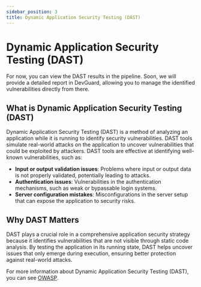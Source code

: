 ```yaml
---
sidebar_position: 3
title: Dynamic Application Security Testing (DAST)
---
```



# Dynamic Application Security Testing (DAST)

<Callout type="warning" emoji="ℹ️">
   For now, you can view the DAST results in the pipeline. Soon, we will provide a detailed report in DevGuard, allowing you to manage the identified vulnerabilities directly from there.
</Callout>


## What is Dynamic Application Security Testing (DAST)

Dynamic Application Security Testing (DAST) is a method of analyzing an application while it is running to identify security vulnerabilities. DAST tools simulate real-world attacks on the application to uncover vulnerabilities that could be exploited by attackers. DAST tools are effective at identifying well-known vulnerabilities, such as:

- **Input or output validation issues**: Problems where input or output data is not properly validated, potentially leading to attacks.
- **Authentication issues**: Vulnerabilities in the authentication mechanisms, such as weak or bypassable login systems.
- **Server configuration mistakes**: Misconfigurations in the server setup that can expose the application to security risks.

## Why DAST Matters

DAST plays a crucial role in a comprehensive application security strategy because it identifies vulnerabilities that are not visible through static code analysis. By testing the application in its running state, DAST helps uncover issues that only emerge during execution, ensuring better protection against real-world attacks.


For more information about Dynamic Application Security Testing (DAST), you can see [OWASP](https://owasp.org/www-project-devsecops-guideline/latest/02b-Dynamic-Application-Security-Testing).